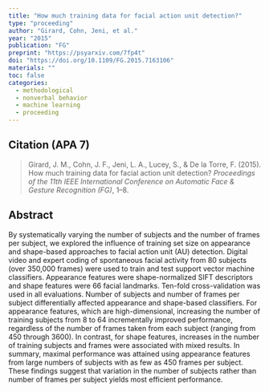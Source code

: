 ```yaml
---
title: "How much training data for facial action unit detection?"
type: "proceeding"
author: "Girard, Cohn, Jeni, et al."
year: "2015"
publication: "FG"
preprint: "https://psyarxiv.com/7fp4t"
doi: "https://doi.org/10.1109/FG.2015.7163106"
materials: ""
toc: false
categories:
  - methodological
  - nonverbal behavior
  - machine learning
  - proceeding
---
```


## Citation (APA 7)

> Girard, J. M., Cohn, J. F., Jeni, L. A., Lucey, S., & De la Torre, F. (2015). How much training data for facial action unit detection? *Proceedings of the 11th IEEE International Conference on Automatic Face & Gesture Recognition (FG)*, 1–8.

## Abstract

By systematically varying the number of subjects and the number of frames per subject, we explored the influence of training set size on appearance and shape-based approaches to facial action unit (AU) detection. Digital video and expert coding of spontaneous facial activity from 80 subjects (over 350,000 frames) were used to train and test support vector machine classifiers. Appearance features were shape-normalized SIFT descriptors and shape features were 66 facial landmarks. Ten-fold cross-validation was used in all evaluations. Number of subjects and number of frames per subject differentially affected appearance and shape-based classifiers. For appearance features, which are high-dimensional, increasing the number of training subjects from 8 to 64 incrementally improved performance, regardless of the number of frames taken from each subject (ranging from 450 through 3600). In contrast, for shape features, increases in the number of training subjects and frames were associated with mixed results. In summary, maximal performance was attained using appearance features from large numbers of subjects with as few as 450 frames per subject. These findings suggest that variation in the number of subjects rather than number of frames per subject yields most efficient performance.
